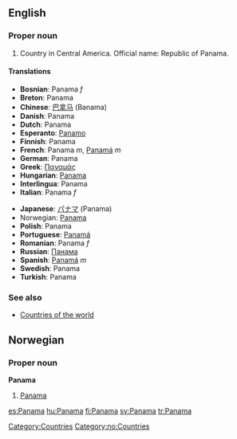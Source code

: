 ==English==

===Proper noun===
# Country in Central America. Official name: Republic of Panama.

====Translations====
{{top}}
*'''Bosnian''': Panama ''f''
*'''Breton''': Panama
*'''Chinese''': [[巴拿马]] (Banama)
*'''Danish''': Panama
*'''Dutch''': Panama
*'''Esperanto''': [[Panamo]]
*'''Finnish''': Panama
*'''French''': Panama ''m'', [[Panamá]] ''m''
*'''German''': Panama
*'''Greek''': [[Παναμάς]]
*'''Hungarian''': [[Panama]]
*'''Interlingua''': Panama
*'''Italian''': Panama ''f''
{{mid}}
*'''Japanese''': [[パナマ]] (Panama)
*Norwegian: [[#Norwegian|Panama]]
*'''Polish''': Panama
*'''Portuguese''': [[Panamá]]
*'''Romanian''': Panama ''f''
*'''Russian''': [[Панама]]
*'''Spanish''': [[Panamá]] ''m''
*'''Swedish''': Panama
*'''Turkish''': Panama
{{bottom}}

===See also===
*[[Countries of the world]]

[[Category:Countries]]

==Norwegian==
===Proper noun===
[[Category:no:Countries]]
'''Panama'''
#[[#English|Panama]]

[[es:Panama]]
[[hu:Panama]]
[[fi:Panama]]
[[sv:Panama]]
[[tr:Panama]]